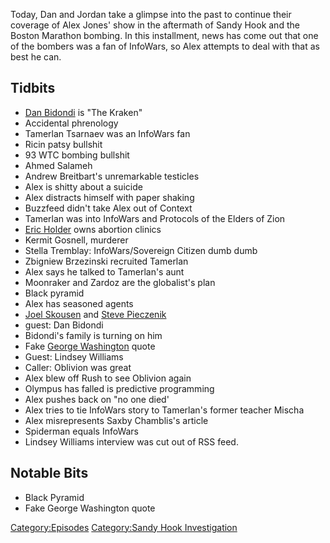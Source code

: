 {{DEFAULTSORT:
    #_EPISODE_0373:April 24, 2013
}}{{Episode
    | title           = April 24, 2013
    | caption         = Listen to this episode on [https://knowledgefight.libsyn.com/knowledge-fight-april-24-2013 Libsyn] [https://open.spotify.com/episode/2h2dR5gCC5IbagQCYK91bb Spotify], Read the [[Transcript/373: April 24, 2013|Unofficial Transcript]]
    | episodeNumber   = 373
    | length          = 02:13:36
    | airDate         = November 25, 2019
    | coverageDate    = April 24, 2013
    | episodeType     = [[:Category:Sandy Hook Investigation|Sandy Hook Investigation]]
    | appearance      = [[Dan Bidondi]], [[Tamerlan Tsarnaev]], [[Dzhokhar Tsarnaev]], [[Ahmad Salameh]], [[Eric Holder]], [[Kermit Gosenel]], [[Joel Skousen]], [[Steve Pieczenik]], [[Mischa]], [[Lindsey Williams]], [[Saxby Chamblis]]
    | previousEpisode = [[372: November 20-21, 2019]]
    | nextEpisode     = [[374: November 25, 2019]]
}}

{{Stub}}

Today, Dan and Jordan take a glimpse into the past to continue their coverage of Alex Jones' show in the aftermath of Sandy Hook and the Boston Marathon bombing. In this installment, news has come out that one of the bombers was a fan of InfoWars, so Alex attempts to deal with that as best he can.

==Tidbits==

*[[Dan Bidondi]] is "The Kraken"
*Accidental phrenology
*Tamerlan Tsarnaev was an InfoWars fan
*Ricin patsy bullshit
*93 WTC bombing bullshit
*Ahmed Salameh
*Andrew Breitbart's unremarkable testicles
*Alex is shitty about a suicide
*Alex distracts himself with paper shaking
*Buzzfeed didn't take Alex out of Context
*Tamerlan was into InfoWars and Protocols of the Elders of Zion
*[[Eric Holder]] owns abortion clinics
*Kermit Gosnell, murderer
*Stella Tremblay: InfoWars/Sovereign Citizen dumb dumb
*Zbigniew Brzezinski recruited Tamerlan
*Alex says he talked to Tamerlan's aunt
*Moonraker and Zardoz are the globalist's plan
*Black pyramid
*Alex has seasoned agents
*[[Joel Skousen]] and [[Steve Pieczenik]]
*guest: Dan Bidondi
*Bidondi's family is turning on him
*Fake [[George Washington]] quote
*Guest: Lindsey Williams
*Caller: Oblivion was great
*Alex blew off Rush to see Oblivion again
*Olympus has falled is predictive programming
*Alex pushes back on "no one died'
*Alex tries to tie InfoWars story to Tamerlan's former teacher Mischa
*Alex misrepresents Saxby Chamblis's article
*Spiderman equals InfoWars
*Lindsey Williams interview was cut out of RSS feed.

==Notable Bits==

*Black Pyramid
*Fake George Washington quote

[[Category:Episodes]]
[[Category:Sandy Hook Investigation]]
